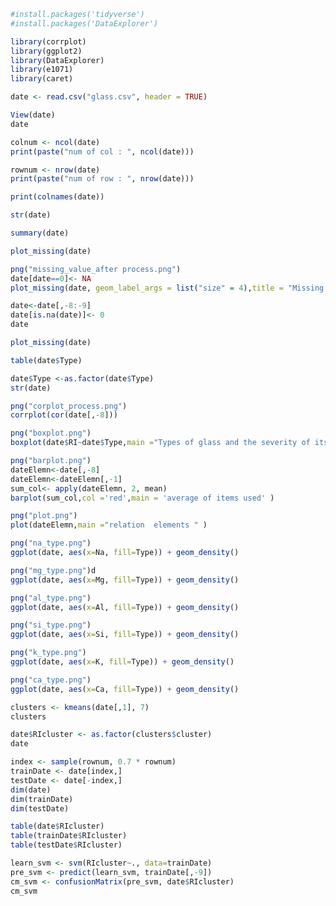 ```r
#install.packages('tidyverse')
#install.packages('DataExplorer')
```
```r
library(corrplot)
library(ggplot2)
library(DataExplorer)
library(e1071)
library(caret)
```
```r
date <- read.csv("glass.csv", header = TRUE)
```
```r
View(date)
date
```
```r
colnum <- ncol(date)
print(paste("num of col : ", ncol(date)))

```
```r
rownum <- nrow(date)
print(paste("num of row : ", nrow(date)))
```
```r
print(colnames(date))
```
```r
str(date)
```
```r
summary(date)
```
```r
plot_missing(date)
```
```r
png("missing_value_after process.png")
date[date==0]<- NA
plot_missing(date, geom_label_args = list("size" = 4),title = "Missing Data in Glass",theme_config = list(legend.position =c("top")))
```
```r
date<-date[,-8:-9]
date[is.na(date)]<- 0
date
```
```r
plot_missing(date)
```
```r
table(date$Type)
```
```r
date$Type <-as.factor(date$Type)
str(date)
```
```r
png("corplot_process.png")
corrplot(cor(date[,-8]))
```
```r
png("boxplot.png")
boxplot(date$RI~date$Type,main ="Types of glass and the severity of its refraction",xlab = 'Type',ylab = 'RI')
```
```r
png("barplot.png")
dateElemn<-date[,-8]
dateElemn<-dateElemn[,-1]
sum_col<- apply(dateElemn, 2, mean)
barplot(sum_col,col ='red',main = 'average of items used' )
```
```r
png("plot.png")
plot(dateElemn,main ="relation  elements " )
```
```r
png("na_type.png")
ggplot(date, aes(x=Na, fill=Type)) + geom_density()
```
```r
png("mg_type.png")d
ggplot(date, aes(x=Mg, fill=Type)) + geom_density()
```
```r
png("al_type.png")
ggplot(date, aes(x=Al, fill=Type)) + geom_density()
```
```r
png("si_type.png")
ggplot(date, aes(x=Si, fill=Type)) + geom_density()
```
```r
png("k_type.png")
ggplot(date, aes(x=K, fill=Type)) + geom_density()
```
```r
png("ca_type.png")
ggplot(date, aes(x=Ca, fill=Type)) + geom_density()
```

```r
clusters <- kmeans(date[,1], 7)
clusters 
```
```r
date$RIcluster <- as.factor(clusters$cluster)
date
```
```r

index <- sample(rownum, 0.7 * rownum)
trainDate <- date[index,]
testDate <- date[-index,]
dim(date)
dim(trainDate)
dim(testDate)

```

```r
table(date$RIcluster)
table(trainDate$RIcluster)
table(testDate$RIcluster)
```

```r

learn_svm <- svm(RIcluster~., data=trainDate)
pre_svm <- predict(learn_svm, trainDate[,-9])
cm_svm <- confusionMatrix(pre_svm, date$RIcluster)
cm_svm
```

